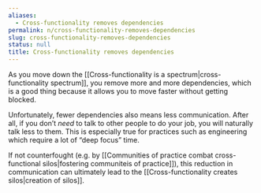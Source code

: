 ```yaml
---
aliases:
  - Cross-functionality removes dependencies
permalink: n/cross-functionality-removes-dependencies
slug: cross-functionality-removes-dependencies
status: null
title: Cross-functionality removes dependencies
---
```

As you move down the [[Cross-functionality is a spectrum|cross-functionality spectrum]], you remove more and more dependencies, which is a good thing because it allows you to move faster without getting blocked.

Unfortunately, fewer dependencies also means less communication. After all, if you don’t _need_ to talk to other people to do your job, you will naturally talk less to them. This is especially true for practices such as engineering which require a lot of “deep focus” time.

If not counterfought (e.g. by [[Communities of practice combat cross-functional silos|fostering communiteis of practice]]), this reduction in communication can ultimately lead to the [[Cross-functionality creates silos|creation of silos]].
